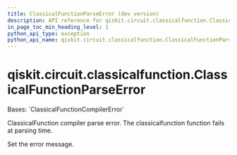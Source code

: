 ```yaml
---
title: ClassicalFunctionParseError (dev version)
description: API reference for qiskit.circuit.classicalfunction.ClassicalFunctionParseError in the dev version of qiskit
in_page_toc_min_heading_level: 1
python_api_type: exception
python_api_name: qiskit.circuit.classicalfunction.ClassicalFunctionParseError
---
```


<span id="qiskit-circuit-classicalfunction-classicalfunctionparseerror" />

# qiskit.circuit.classicalfunction.ClassicalFunctionParseError

<Class id="qiskit.circuit.classicalfunction.ClassicalFunctionParseError" isDedicatedPage={true} github="https://github.com/Qiskit/qiskit/tree/stable/1.3/qiskit/circuit/classicalfunction/exceptions.py#L24-L28" signature="qiskit.circuit.classicalfunction.ClassicalFunctionParseError(*message)" modifiers="exception">
  Bases: `ClassicalFunctionCompilerError`

  ClassicalFunction compiler parse error. The classicalfunction function fails at parsing time.

  Set the error message.
</Class>

